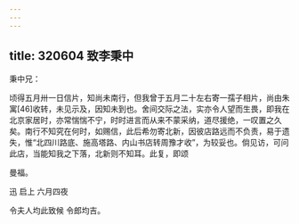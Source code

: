 ```yaml
---
---
---
```

title: 320604 致李秉中
---




秉中兄：

顷得五月卅一日信片，知尚未南行，但我曾于五月二十左右寄一孺子相片，尚由朱寓[46]收转，未见示及，因知未到也。舍间交际之法，实亦令人望而生畏，即我在北京家居时，亦常惴惴不宁，时时进言而从来不蒙采纳，道尽援绝，一叹置之久矣。南行不知究在何时，如赐信，此后希勿寄北新，因彼店路远而不负责，易于遗失，惟“北四川路底、施高塔路、内山书店转周豫才收”，为较妥也。倘见访，可问此店，当能知我之下落，北新则不知耳。此复，即颂

曼福。

迅 启上 六月四夜

令夫人均此致候 令郎均吉。